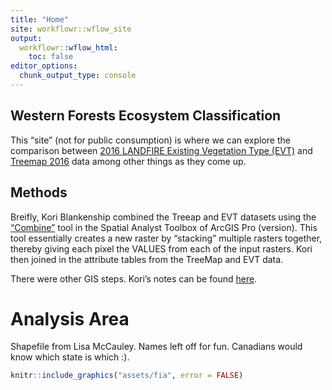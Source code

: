 ```yaml
---
title: "Home"
site: workflowr::wflow_site
output:
  workflowr::wflow_html:
    toc: false
editor_options:
  chunk_output_type: console
---
```



## Western Forests Ecosystem Classification
This "site" (not for public consumption) is where we can explore the comparison between [2016 LANDFIRE Existing Vegetation Type (EVT)](https://landfire.gov/evt.php) and [Treemap 2016](https://data.nal.usda.gov/dataset/treemap-2016-tree-level-model-forests-conterminous-united-states-circa-2016) data among other things as they come up.

## Methods
Breifly, Kori Blankenship combined the Treeap and EVT datasets using the ["Combine"](https://pro.arcgis.com/en/pro-app/latest/tool-reference/spatial-analyst/combine.htm) tool in the Spatial Analyst Toolbox of ArcGIS Pro (version).  This tool essentially creates a new raster by "stacking" multiple rasters together, thereby giving each pixel the VALUES from each of the input rasters.  Kori then joined in the attribute tables from the TreeMap and EVT data.

There were other GIS steps.  Kori's notes can be found [here](ProcessingNotes 4 Forest Type and ForestType-EVT Grids.docx).

# Analysis Area
Shapefile from Lisa McCauley.  Names left off for fun.  Canadians would know which state is which :).  

```r
knitr::include_graphics("assets/fia", error = FALSE)
```

